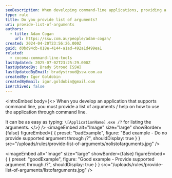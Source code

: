 ```yaml
---
seoDescription: When developing command-line applications, providing a list of arguments and help on usage is crucial for effective user interaction.
type: rule
title: Do you provide list of arguments?
uri: provide-list-of-arguments
authors:
  - title: Adam Cogan
    url: https://ssw.com.au/people/adam-cogan/
created: 2024-04-20T23:56:26.000Z
guid: d0bd94cb-018e-4144-a1ad-492a1d499ea1
related:
  - cocona-command-line-tools
lastUpdated: 2025-07-02T23:25:29.000Z
lastUpdatedBy: Brady Stroud [SSW]
lastUpdatedByEmail: bradystroud@ssw.com.au
createdBy: Igor Goldobin
createdByEmail: igor.goldobin@gmail.com
isArchived: false
---
```


<introEmbed
  body={<>
When you develop an application that supports command line, you must provide a list of arguments / help on how to use the application through command line.

It can be as easy as typing: `\[ApplicationName].exe /?` for listing the arguments.
  </>}
/>
<imageEmbed
  alt="Image"
  size="large"
  showBorder={false}
  figureEmbed={ {
    preset: "badExample",
    figure: "Bad example - Do no provide supported argument through /?",
    shouldDisplay: true
  } }
  src="/uploads/rules/provide-list-of-arguments/nolistofarguments.jpg"
/>

<imageEmbed
  alt="Image"
  size="large"
  showBorder={false}
  figureEmbed={ {
    preset: "goodExample",
    figure: "Good example - Provide supported argument through /?",
    shouldDisplay: true
  } }
  src="/uploads/rules/provide-list-of-arguments/listofarguments.jpg"
/>
